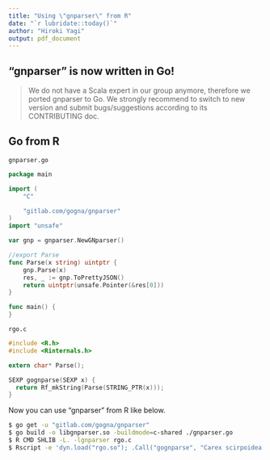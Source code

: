 ```yaml
---
title: "Using \"gnparser\" from R"
date: "`r lubridate::today()`"
author: "Hiroki Yagi"
output: pdf_document
---
```


## "gnparser" is now written in Go!
> We do not have a Scala expert in our group anymore, therefore we ported gnparser to Go. We strongly recommend to switch to new version and submit bugs/suggestions according to its CONTRIBUTING doc.

## Go from R

`gnparser.go`
```go
package main

import (
	"C"

	"gitlab.com/gogna/gnparser"
)
import "unsafe"

var gnp = gnparser.NewGNparser()

//export Parse
func Parse(x string) uintptr {
	gnp.Parse(x)
	res, _ := gnp.ToPrettyJSON()
	return uintptr(unsafe.Pointer(&res[0]))
}

func main() {
}
```

`rgo.c`
```c
#include <R.h>
#include <Rinternals.h>

extern char* Parse();

SEXP gognparse(SEXP x) {
  return Rf_mkString(Parse(STRING_PTR(x)));
}
```

\newpage

Now you can use "gnparser" from R like below.
```sh
$ go get -u "gitlab.com/gogna/gnparser"
$ go build -o libgnparser.so -buildmode=c-shared ./gnparser.go
$ R CMD SHLIB -L. -lgnparser rgo.c
$ Rscript -e 'dyn.load("rgo.so"); .Call("gognparse", "Carex scirpoidea var. convoluta Kükenthal")'
```
